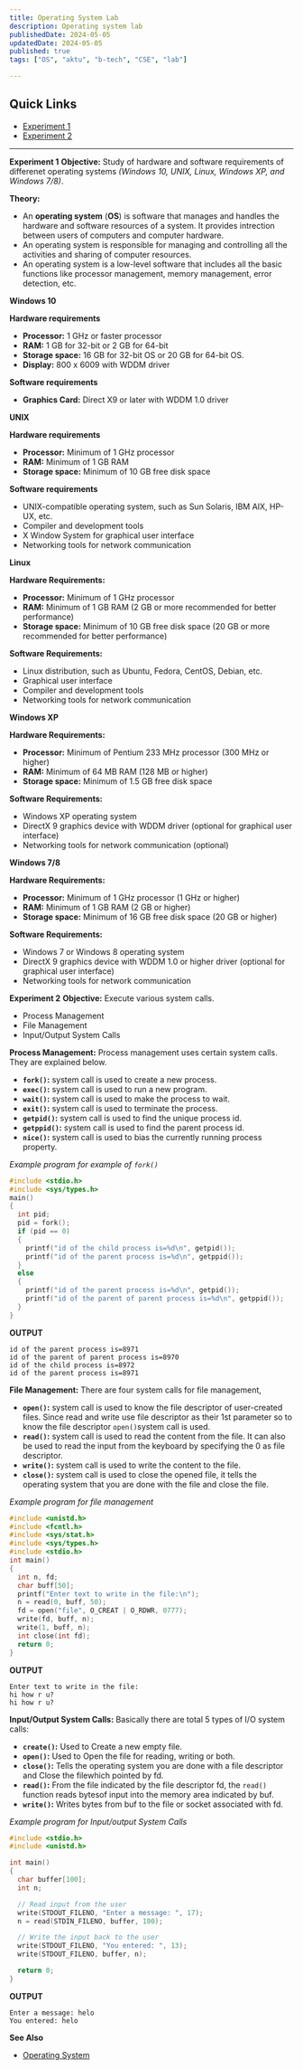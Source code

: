 ```yaml
---
title: Operating System Lab
description: Operating system lab
publishedDate: 2024-05-05
updatedDate: 2024-05-05
published: true
tags: ["OS", "aktu", "b-tech", "CSE", "lab"]

---
```

## Quick Links

- [Experiment 1](#experiment-1)
- [Experiment 2](#experiment-2)

----

<Callout type="warning" txCenter="true" id="experiment-1" >**Experiment 1**</Callout>
<Callout type="knowing">**Objective:** Study of hardware and software requirements of differenet operating systems *(Windows 10, UNIX, Linux, Windows XP, and Windows 7/8)*. </Callout>

**Theory:**
- An **operating system** (**OS**) is software that manages and handles the hardware and software resources of a system. It provides intrection between users of computers and computer hardware.
- An operating system is responsible for managing and controlling all the activities and sharing of computer resources.
- An operating system is a low-level software that includes all the basic functions like processor management, memory management, error detection, etc.

<FigureMdx lightUrl="operating-system-diagram" desc="Abstract view of a computer system."/>

<Callout>**Windows 10**</Callout>

**Hardware requirements**
- **Processor:** 1 GHz or faster processor
- **RAM:** 1 GB for 32-bit or 2 GB for 64-bit
- **Storage space:** 16 GB for 32-bit OS or 20 GB for 64-bit OS.
- **Display:** 800 x 6009 with WDDM driver

**Software requirements**
- **Graphics Card:** Direct X9 or later with WDDM 1.0 driver

<Callout>**UNIX**</Callout> 

**Hardware requirements**
- **Processor:** Minimum of 1 GHz processor
- **RAM:** Minimum of 1 GB RAM
- **Storage space:** Minimum of 10 GB free disk space

**Software requirements**
- UNIX-compatible operating system, such as Sun Solaris, IBM AIX, HP-UX, etc. 
- Compiler and development tools 
- X Window System for graphical user interface 
- Networking tools for network communication 

<Callout>**Linux**</Callout>

**Hardware Requirements:** 
- **Processor:** Minimum of 1 GHz processor 
- **RAM:** Minimum of 1 GB RAM (2 GB or more recommended for better performance) 
- **Storage space:** Minimum of 10 GB free disk space (20 GB or more recommended for better performance) 

**Software Requirements:** 
- Linux distribution, such as Ubuntu, Fedora, CentOS, Debian, etc. 
- Graphical user interface 
- Compiler and development tools 
- Networking tools for network communication 

<Callout>**Windows XP**</Callout> 

**Hardware Requirements:** 
- **Processor:** Minimum of Pentium 233 MHz processor (300 MHz or higher) 
- **RAM:** Minimum of 64 MB RAM (128 MB or higher) 
- **Storage space:** Minimum of 1.5 GB free disk space 

**Software Requirements:** 
- Windows XP operating system 
- DirectX 9 graphics device with WDDM driver (optional for graphical user interface) 
- Networking tools for network communication (optional) 

<Callout>**Windows 7/8**</Callout> 

**Hardware Requirements:** 
- **Processor:** Minimum of 1 GHz processor (1 GHz or higher) 
- **RAM:** Minimum of 1 GB RAM (2 GB or higher) 
- **Storage space:** Minimum of 16 GB free disk space (20 GB or higher)

**Software Requirements:**
- Windows 7 or Windows 8 operating system 
- DirectX 9 graphics device with WDDM 1.0 or higher driver (optional for graphical user interface) 
- Networking tools for network communication 

<Callout type="warning" txCenter="true" id="experiment-2">**Experiment 2**</Callout>
<Callout type="knowing">**Objective:** Execute various system calls. <ul><li>Process Management</li><li>File Management</li><li>Input/Output System Calls</li></ul></Callout>


**Process Management:** Process management uses certain system calls. They are explained below.
- **`fork()`:** system call is used to create a new process.
- **`exec()`:** system call is used to run a new program.
- **`wait()`:** system call is used to make the process to wait.
- **`exit()`:** system call is used to terminate the process.
- **`getpid()`:** system call is used to find the unique process id.
- **`getppid()`:** system call is used to find the parent process id.
- **`nice()`:** system call is used to bias the currently running process property.

*Example program for example of `fork()`*

```c title="fork.c" "fork()" showLineNumbers
#include <stdio.h>
#include <sys/types.h>
main()
{
  int pid;
  pid = fork();
  if (pid == 0)
  {
    printf("id of the child process is=%d\n", getpid());
    printf("id of the parent process is=%d\n", getppid());
  }
  else
  {
    printf("id of the parent process is=%d\n", getpid());
    printf("id of the parent of parent process is=%d\n", getppid());
  }
}
```

**OUTPUT** 
``` terminal title="Terminal" showLineNumbers
id of the parent process is=8971
id of the parent of parent process is=8970
id of the child process is=8972
id of the parent process is=8971
```


**File Management:** There are four system calls for file management,
- **`open()`:** system call is used to know the file descriptor of user-created files. Since read and write use file descriptor as their 1st parameter so to know the file descriptor `open()`system call is used.
- **`read()`:** system call is used to read the content from the file. It can also be used to read the input from the keyboard by specifying the 0 as file descriptor.
- **`write()`:** system call is used to write the content to the file.
- **`close()`:** system call is used to close the opened file, it tells the operating system that you are done with the file and close the file.

*Example program for file management*

```c title="filemgt.c" showLineNumbers
#include <unistd.h>
#include <fcntl.h>
#include <sys/stat.h>
#include <sys/types.h>
#include <stdio.h>
int main()
{
  int n, fd;
  char buff[50];
  printf("Enter text to write in the file:\n");
  n = read(0, buff, 50);
  fd = open("file", O_CREAT | O_RDWR, 0777);
  write(fd, buff, n);
  write(1, buff, n);
  int close(int fd);
  return 0;
}

```

**OUTPUT**

```terminal title="Terminal" showLineNumbers
Enter text to write in the file:
hi how r u?
hi how r u?
```

**Input/Output System Calls:** Basically there are total 5 types of I/O system calls:
- **`create()`:** Used to Create a new empty file.
- **`open()`:** Used to Open the file for reading, writing or both.
- **`close()`:** Tells the operating system you are done with a file descriptor and Close the filewhich pointed by fd.
- **`read()`:** From the file indicated by the file descriptor fd, the `read()` function reads bytesof input into the memory area indicated by buf. 
- **`write()`:** Writes bytes from buf to the file or socket associated with fd.

*Example program for Input/output System Calls*

``` c title="input_output.c" showLineNumbers
#include <stdio.h>
#include <unistd.h>

int main()
{
  char buffer[100];
  int n;

  // Read input from the user
  write(STDOUT_FILENO, "Enter a message: ", 17);
  n = read(STDIN_FILENO, buffer, 100);

  // Write the input back to the user
  write(STDOUT_FILENO, "You entered: ", 13);
  write(STDOUT_FILENO, buffer, n);

  return 0;
}
```
**OUTPUT**
``` terminal title="Terminal" showLineNumbers
Enter a message: helo
You entered: helo
```

**See Also**

- [Operating System](/blog/operating-system/)